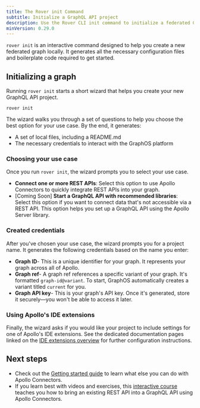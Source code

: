 ```yaml
---
title: The Rover init Command
subtitle: Initialize a GraphQL API project
description: Use the Rover CLI init command to initialize a federated GraphQL API project using Apollo Federation and the GraphOS Router.
minVersion: 0.29.0
---
```


`rover init` is an interactive command designed to help you create a new federated graph locally. It generates all the necessary configuration files and boilerplate code required to get started.

## Initializing a graph

Running `rover init` starts a short wizard that helps you create your new GraphQL API project.

```terminal showLineNumbers=false
rover init
```

The wizard walks you through a set of questions to help you choose the best option for your use case. By the end, it generates:

- A set of local files, including a README.md
- The necessary credentials to interact with the GraphOS platform

### Choosing your use case

Once you run `rover init`, the wizard prompts you to select your use case.

- **Connect one or more REST APIs**: Select this option to use Apollo Connectors to quickly integrate REST APIs into your graph.
- [Coming Soon] **Start a GraphQL API with recommended libraries**: Select this option if you want to connect data that's not accessible via a REST API. This option helps you set up a GraphQL API using the Apollo Server library.

### Created credentials

After you've chosen your use case, the wizard prompts you for a project name. It generates the following credentials based on the name you enter:

- **Graph ID**- This is a unique identifier for your graph. It represents your graph across all of Apollo.
- **Graph ref**- A graph ref references a specific variant of your graph. It's formatted `graph-id@variant`. To start, GraphOS automatically creates a variant titled `current` for you.
- **Graph API key**- This is your graph's API key. Once it's generated, store it securely—you won't be able to access it later.

### Using Apollo's IDE extensions

Finally, the wizard asks if you would like your project to include settings for one of Apollo's IDE extensions. See the dedicated documentation pages linked on the [IDE extensions overview](/graphos/schema-design/ide-support) for further configuration instructions.

## Next steps

- Check out the [Getting started guide](/graphos/get-started/guides/rest) to learn what else you can do with Apollo Connectors.
- If you learn best with videos and exercises, this [interactive course](https://www.apollographql.com/tutorials/connectors-intro-rest) teaches you how to bring an existing REST API into a GraphQL API using Apollo Connectors.